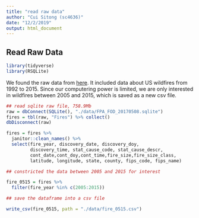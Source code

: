 ```yaml
---
title: "read raw data"
author: "Cui Sitong (sc4636)"
date: "12/2/2019"
output: html_document
---
```


## Read Raw Data

```r
library(tidyverse)
library(RSQLite)
```

We found the raw data from [here](https://www.kaggle.com/rtatman/188-million-us-wildfires). It included data about US wildfires from 1992 to 2015. Since our computering power is limited, we are only interested in wildfires between 2005 and 2015, which is saved as a new csv file.

```r
## read sqlite raw file, 758.9Mb
raw = dbConnect(SQLite(), "./data/FPA_FOD_20170508.sqlite")
fires = tbl(raw, "Fires") %>% collect()
dbDisconnect(raw)

fires = fires %>% 
  janitor::clean_names() %>% 
  select(fire_year, discovery_date, discovery_doy,
         discovery_time, stat_cause_code, stat_cause_descr,
         cont_date,cont_doy,cont_time,fire_size,fire_size_class,
         latitude, longitude, state, county, fips_code, fips_name)

## constricted the data between 2005 and 2015 for interest

fire_0515 = fires %>% 
  filter(fire_year %in% c(2005:2015))

## save the dataframe into a csv file

write_csv(fire_0515, path = "./data/fire_0515.csv")
```


